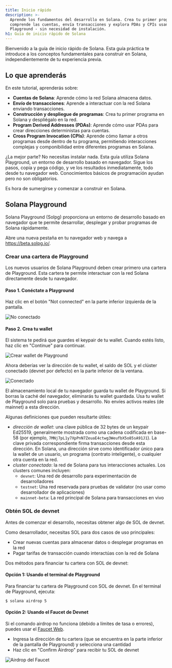 ```yaml
---
title: Inicio rápido
description: >-
  Aprende los fundamentos del desarrollo en Solana. Crea tu primer programa,
  comprende las cuentas, envía transacciones y explora PDAs y CPIs usando Solana
  Playground - sin necesidad de instalación.
h1: Guía de inicio rápido de Solana
---
```


Bienvenido a la guía de inicio rápido de Solana. Esta guía práctica te introduce
a los conceptos fundamentales para construir en Solana, independientemente de tu
experiencia previa.

## Lo que aprenderás

En este tutorial, aprenderás sobre:

- **Cuentas de Solana**: Aprende cómo la red Solana almacena datos.
- **Envío de transacciones**: Aprende a interactuar con la red Solana enviando
  transacciones.
- **Construcción y despliegue de programas**: Crea tu primer programa en Solana
  y despliégalo en la red.
- **Program Derived Addresses (PDAs)**: Aprende cómo usar PDAs para crear
  direcciones deterministas para cuentas.
- **Cross Program Invocation (CPIs)**: Aprende cómo llamar a otros programas
  desde dentro de tu programa, permitiendo interacciones complejas y
  componibilidad entre diferentes programas en Solana.

¿La mejor parte? No necesitas instalar nada. Esta guía utiliza Solana
Playground, un entorno de desarrollo basado en navegador. Sigue los pasos, copia
y pega código, y ve los resultados inmediatamente, todo desde tu navegador web.
Conocimientos básicos de programación ayudan pero no son obligatorios.

Es hora de sumergirse y comenzar a construir en Solana.

## Solana Playground

Solana Playground (Solpg) proporciona un entorno de desarrollo basado en
navegador que te permite desarrollar, desplegar y probar programas de Solana
rápidamente.

Abre una nueva pestaña en tu navegador web y navega a https://beta.solpg.io/.

<Steps>
<Step>

### Crear una cartera de Playground

Los nuevos usuarios de Solana Playground deben crear primero una cartera de
Playground. Esta cartera te permite interactuar con la red Solana directamente
desde tu navegador.

#### Paso 1. Conéctate a Playground

Haz clic en el botón "Not connected" en la parte inferior izquierda de la
pantalla.

![No conectado](/assets/docs/intro/quickstart/pg-not-connected.png)

#### Paso 2. Crea tu wallet

El sistema te pedirá que guardes el keypair de tu wallet. Cuando estés listo,
haz clic en "Continue" para continuar.

![Crear wallet de Playground](/assets/docs/intro/quickstart/pg-create-wallet.png)

Ahora deberías ver la dirección de tu wallet, el saldo de SOL y el clúster
conectado (devnet por defecto) en la parte inferior de la ventana.

![Conectado](/assets/docs/intro/quickstart/pg-connected.png)

<Callout>
  El almacenamiento local de tu navegador guarda tu wallet de Playground. Si
  borras la caché del navegador, eliminarás tu wallet guardada. Usa tu wallet de
  Playground solo para pruebas y desarrollo. No envíes activos reales (de
  mainnet) a esta dirección.
</Callout>

Algunas definiciones que pueden resultarte útiles:

- _dirección de wallet_: una clave pública de 32 bytes de un keypair Ed25519,
  generalmente mostrada como una cadena codificada en base-58 (por ejemplo,
  `7MNj7pL1y7XpPnN7ZeuaE4ctwg3WeufbX5o85sA91J1`). La clave privada
  correspondiente firma transacciones desde esta dirección. En Solana, una
  dirección sirve como identificador único para la wallet de un usuario, un
  programa (contrato inteligente), o cualquier otra cuenta en la red.
- _cluster conectado_: la red de Solana para tus interacciones actuales. Los
  clusters comunes incluyen:
  - `devnet`: Una red de desarrollo para experimentación de desarrolladores
  - `testnet`: Una red reservada para pruebas de validator (no usar como
    desarrollador de aplicaciones)
  - `mainnet-beta`: La red principal de Solana para transacciones en vivo

</Step>
<Step>

### Obtén SOL de devnet

Antes de comenzar el desarrollo, necesitas obtener algo de SOL de devnet.

Como desarrollador, necesitas SOL para dos casos de uso principales:

- Crear nuevas cuentas para almacenar datos o desplegar programas en la red
- Pagar tarifas de transacción cuando interactúas con la red de Solana

Dos métodos para financiar tu cartera con SOL de devnet:

#### Opción 1: Usando el terminal de Playground

Para financiar tu cartera de Playground con SOL de devnet. En el terminal de
Playground, ejecuta:

```terminal
$ solana airdrop 5
```

#### Opción 2: Usando el Faucet de Devnet

Si el comando airdrop no funciona (debido a límites de tasa o errores), puedes
usar el [Faucet Web](https://faucet.solana.com/).

- Ingresa la dirección de tu cartera (que se encuentra en la parte inferior de
  la pantalla de Playground) y selecciona una cantidad
- Haz clic en "Confirm Airdrop" para recibir tu SOL de devnet

![Airdrop del Faucet](/assets/docs/intro/quickstart/faucet-airdrop.gif)

</Step>
</Steps>
